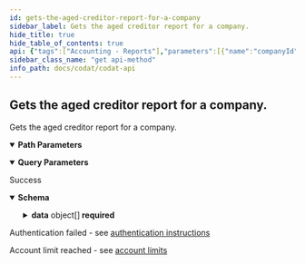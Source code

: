 ```yaml
---
id: gets-the-aged-creditor-report-for-a-company
sidebar_label: Gets the aged creditor report for a company.
hide_title: true
hide_table_of_contents: true
api: {"tags":["Accounting - Reports"],"parameters":[{"name":"companyId","in":"path","required":true,"schema":{"type":"string","format":"uuid"}},{"name":"reportDate","in":"query","schema":{"type":"string","format":"date-time"}},{"name":"numberOfPeriods","in":"query","schema":{"type":"integer","format":"int32"}},{"name":"periodLengthDays","in":"query","schema":{"type":"integer","format":"int32"}}],"responses":{"200":{"description":"Success","content":{"application/json":{"schema":{"required":["data","generated","reportDate"],"type":"object","properties":{"generated":{"type":"string","format":"date-time"},"reportDate":{"type":"string","format":"date-time"},"data":{"type":"array","items":{"type":"object","properties":{"supplierId":{"type":"string","nullable":true},"supplierName":{"type":"string","nullable":true},"agedCurrencyOutstanding":{"type":"array","items":{"type":"object","properties":{"currency":{"type":"string","nullable":true},"agedOutstandingAmounts":{"type":"array","items":{"type":"object","properties":{"fromDate":{"type":"string","format":"date-time","nullable":true},"toDate":{"type":"string","format":"date-time"},"amount":{"type":"number","format":"double"},"details":{"type":"array","items":{"type":"object","properties":{"name":{"type":"string","nullable":true},"amount":{"type":"number","format":"double"}},"additionalProperties":false},"nullable":true}},"additionalProperties":false},"nullable":true}},"additionalProperties":false},"nullable":true}},"additionalProperties":false}}},"additionalProperties":false}}}},"401":{"description":"Authentication failed - see [authentication instructions](https://docs.codat.io/docs/authentication-1)"},"402":{"description":"Account limit reached - see [account limits](https://docs.codat.io/docs/environments-1)"}},"description":"Gets the aged creditor report for a company.","method":"get","path":"/companies/{companyId}/reports/agedCreditor","servers":[{"url":"https://api.codat.io","description":"Codat API (Production)"}],"security":[{"AuthorizationHeader":[]}],"securitySchemes":{"AuthorizationHeader":{"type":"apiKey","description":"The word \"Basic\" followed by a space and your API Key, base64 encoded, which can be found [here](https://portal-integration.codat.io/#/profile)","name":"Authorization","in":"header"}},"info":{"title":"Codat API","description":"[What's changed in our Swagger](https://docs.codat.io/docs/new-swagger-ui)","version":"v1"},"postman":{"name":"Gets the aged creditor report for a company.","description":{"type":"text/plain"},"url":{"path":["companies",":companyId","reports","agedCreditor"],"host":["{{baseUrl}}"],"query":[{"disabled":false,"key":"reportDate","value":""},{"disabled":false,"key":"numberOfPeriods","value":""},{"disabled":false,"key":"periodLengthDays","value":""}],"variable":[{"disabled":false,"description":{"content":"(Required) ","type":"text/plain"},"type":"any","value":"","key":"companyId"}]},"header":[{"key":"Accept","value":"application/json"}],"method":"GET"}}
sidebar_class_name: "get api-method"
info_path: docs/codat/codat-api
---
```



## Gets the aged creditor report for a company.



Gets the aged creditor report for a company.

<details style={{"marginBottom":"1rem"}} data-collapsed={false} open={true}><summary style={{}}><strong>Path Parameters</strong></summary><div><ul><ParamsItem className={"paramsItem"} param={{"name":"companyId","in":"path","required":true,"schema":{"type":"string","format":"uuid"}}}></ParamsItem></ul></div></details><details style={{"marginBottom":"1rem"}} data-collapsed={false} open={true}><summary style={{}}><strong>Query Parameters</strong></summary><div><ul><ParamsItem className={"paramsItem"} param={{"name":"reportDate","in":"query","schema":{"type":"string","format":"date-time"}}}></ParamsItem><ParamsItem className={"paramsItem"} param={{"name":"numberOfPeriods","in":"query","schema":{"type":"integer","format":"int32"}}}></ParamsItem><ParamsItem className={"paramsItem"} param={{"name":"periodLengthDays","in":"query","schema":{"type":"integer","format":"int32"}}}></ParamsItem></ul></div></details><div><ApiTabs><TabItem label={"200"} value={"200"}><div>

Success

</div><div><details style={{}} data-collapsed={false} open={true}><summary style={{"textAlign":"left"}}><strong>Schema</strong></summary><div style={{"textAlign":"left","marginLeft":"1rem"}}></div><ul style={{"marginLeft":"1rem"}}><SchemaItem collapsible={false} name={"generated"} required={true} schemaDescription={undefined} schemaName={"date-time"} qualifierMessage={undefined}></SchemaItem><SchemaItem collapsible={false} name={"reportDate"} required={true} schemaDescription={undefined} schemaName={"date-time"} qualifierMessage={undefined}></SchemaItem><SchemaItem collapsible={true} className={"schemaItem"}><details style={{}}><summary style={{}}><strong>data</strong><span style={{"opacity":"0.6"}}> object[]</span><strong style={{"fontSize":"var(--ifm-code-font-size)","color":"var(--openapi-required)"}}> required</strong></summary><div style={{"marginLeft":"1rem"}}><SchemaItem collapsible={false} name={"supplierId"} required={false} schemaDescription={undefined} schemaName={"string"} qualifierMessage={undefined}></SchemaItem><SchemaItem collapsible={false} name={"supplierName"} required={false} schemaDescription={undefined} schemaName={"string"} qualifierMessage={undefined}></SchemaItem><SchemaItem collapsible={true} className={"schemaItem"}><details style={{}}><summary style={{}}><strong>agedCurrencyOutstanding</strong><span style={{"opacity":"0.6"}}> object[]</span></summary><div style={{"marginLeft":"1rem"}}><SchemaItem collapsible={false} name={"currency"} required={false} schemaDescription={undefined} schemaName={"string"} qualifierMessage={undefined}></SchemaItem><SchemaItem collapsible={true} className={"schemaItem"}><details style={{}}><summary style={{}}><strong>agedOutstandingAmounts</strong><span style={{"opacity":"0.6"}}> object[]</span></summary><div style={{"marginLeft":"1rem"}}><SchemaItem collapsible={false} name={"fromDate"} required={false} schemaDescription={undefined} schemaName={"date-time"} qualifierMessage={undefined}></SchemaItem><SchemaItem collapsible={false} name={"toDate"} required={false} schemaDescription={undefined} schemaName={"date-time"} qualifierMessage={undefined}></SchemaItem><SchemaItem collapsible={false} name={"amount"} required={false} schemaDescription={undefined} schemaName={"double"} qualifierMessage={undefined}></SchemaItem><SchemaItem collapsible={true} className={"schemaItem"}><details style={{}}><summary style={{}}><strong>details</strong><span style={{"opacity":"0.6"}}> object[]</span></summary><div style={{"marginLeft":"1rem"}}><SchemaItem collapsible={false} name={"name"} required={false} schemaDescription={undefined} schemaName={"string"} qualifierMessage={undefined}></SchemaItem><SchemaItem collapsible={false} name={"amount"} required={false} schemaDescription={undefined} schemaName={"double"} qualifierMessage={undefined}></SchemaItem></div></details></SchemaItem></div></details></SchemaItem></div></details></SchemaItem></div></details></SchemaItem></ul></details></div></TabItem><TabItem label={"401"} value={"401"}><div>

Authentication failed - see [authentication instructions](https://docs.codat.io/docs/authentication-1)

</div><div></div></TabItem><TabItem label={"402"} value={"402"}><div>

Account limit reached - see [account limits](https://docs.codat.io/docs/environments-1)

</div><div></div></TabItem></ApiTabs></div>
      